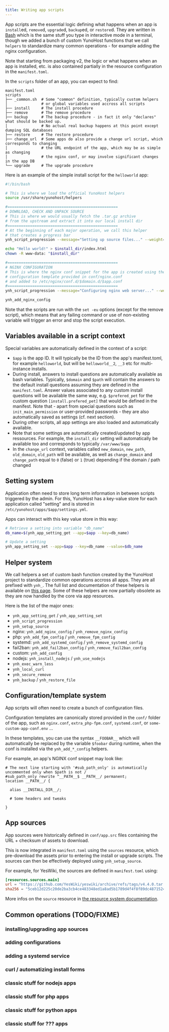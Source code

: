 ```yaml
---
title: Writing app scripts
---
```


App scripts are the essential logic defining what happens when an app is `install`ed, `remove`d, `upgrade`d, `backup`ed, or `restore`d. They are written in [Bash](https://en.wikipedia.org/wiki/Bash_(Unix_shell)) which is the same stuff you type in interactive mode in a terminal, though we added a bunch of custom YunoHost functions that we call `helpers` to standardize many common operations - for example adding the nginx configuration.

Note that starting from packaging v2, the logic or what happens when an app is installed, etc. is also contained partially in the resource configuration in the `manifest.toml`.

In the `scripts` folder of an app, you can expect to find:

```text
manifest.toml
scripts
├── _common.sh  # Some "common" definition, typically custom helpers 
│               # or global variables used accross all scripts
├── install     # The install procedure
├── remove      # The remove procedure
├── backup      # The backup procedure - in fact it only "declares" what should be backed up.
│               # No actual real backup happens at this point except dumping SQL databases
├── restore     # The restore procedure
├── change_url  # Some apps do also provide a change url script, which corresponds to changing
│               # the URL endpoint of the app, which may be as simple as changing
│               # the nginx conf, or may involve significant changes in the app DB
└── upgrade     # The upgrade procedure
```

Here is an example of the simple install script for the `helloworld` app:

```bash
#!/bin/bash

# This is where we load the official YunoHost helpers
source /usr/share/yunohost/helpers

#=================================================
# DOWNLOAD, CHECK AND UNPACK SOURCE
# This is where we would usually fetch the .tar.gz archive 
# from the upstream and extract it into our local install dir
#=================================================
# At the beginning of each major operation, we call this helper
# that creates a progress bar
ynh_script_progression --message="Setting up source files..." --weight=1

echo "Hello world!" > $install_dir/index.html
chown -R www-data: "$install_dir"

#=================================================
# NGINX CONFIGURATION
# This is where the nginx conf snippet for the app is created using the
# configuration template provided in conf/nginx.conf
# and added to /etc/nginx/conf.d/$domain.d/$app.conf
#=================================================
ynh_script_progression --message="Configuring nginx web server..." --weight=1

ynh_add_nginx_config
```

Note that the scripts are run with the `set -eu` options (except for the remove script), which means that any failing command or use of non-existing variable will trigger an error and stop the script execution.

## Variables available in a script context

Special variables are automatically defined in the context of a script:

- `$app` is the app ID. It will typically be the ID from the app's manifest.toml, for example `helloworld`, but will be `helloworld__2`, `__3` etc for multi-instance installs.
- During install, answers to install questions are automatically available as bash variables. Typically, `$domain` and `$path` will contain the answers to the default install questions assuming they are defined in the `manifest.toml`. Answer values associated to any custom install questions will be available the same way, e.g. `$prefered_pet` for the custom question `[install.prefered_pet]` that would be defined in the manifest. Note that - apart from special questions such as `init_main_permission` or user-provided passwords - they are also automatically saved as settings (cf. next section).
- During other scripts, all app settings are also loaded and automatically available.
- Note that some settings are automatically created/updated by app ressources. For example, the `install_dir` setting will automatically be available too and corresponds to typically `/var/www/$app`
- In the `change_url` context, variables called `new_domain`, `new_path`, `old_domain`, `old_path` will be available, as well as `change_domain` and `change_path` equal to `0` (false) or `1` (true) depending if the domain / path changed

## Setting system

Application often need to store long term information in between scripts triggered by the admin. For this, YunoHost has a key-value store for each application called "setting" and is stored in `/etc/yunohost/apps/$app/settings.yml`.

Apps can interact with this key value store in this way:

```bash
# Retrieve a setting into variable "db_name"
db_name=$(ynh_app_setting_get --app=$app --key=db_name)

# Update a setting
ynh_app_setting_set --app=$app --key=db_name --value=$db_name
```

## Helper system

We call helpers a set of custom bash function created by the YunoHost project to standardize common operations accross all apps. They are all prefixed with `ynh_`. The full list and documentation of these helpers is available on [this page](/packaging/scripts/helpers_v2.1). Some of these helpers are now partially obsolete as they are now handled by the core via app resources.

Here is the list of the major ones:

- `ynh_app_setting_get` / `ynh_app_setting_set`
- `ynh_script_progression`
- `ynh_setup_source`
- nginx: `ynh_add_nginx_config` / `ynh_remove_nginx_config`
- php: `ynh_add_fpm_config` / `ynh_remove_fpm_config`
- systemd: `ynh_add_systemd_config` / `ynh_remove_systemd_config`
- fail2ban: `ynh_add_fail2ban_config` / `ynh_remove_fail2ban_config`
- custom: `ynh_add_config`
- nodejs: `ynh_install_nodejs` / `ynh_use_nodejs`
- `ynh_exec_warn_less`
- `ynh_local_curl`
- `ynh_secure_remove`
- `ynh_backup` / `ynh_restore_file`

## Configuration/template system

App scripts will often need to create a bunch of configuration files.

Configuration templates are canonically stored provided in the `conf/` folder of the app, such as `nginx.conf`, `extra_php-fpm.conf`, `systemd.conf`, or `some-custom-app-conf.env` ...

In these templates, you can use the syntax `__FOOBAR__` which will automatically be replaced by the variable `$foobar` during runtime, when the conf is installed via the `ynh_add_*_config` helpers.

For example, an app's NGINX conf snippet may look like:

```text
# The next line starting with '#sub_path_only' is automatically uncommented only when $path is not /
#sub_path_only rewrite ^__PATH__$ __PATH__/ permanent;
location __PATH__/ {

  alias __INSTALL_DIR__/;

  # Some headers and tweaks

}
```

## App sources

App sources were historically defined in `conf/app.src` files containing the URL + checksum of assets to download.

This is now integrated in `manifest.toml` using the `sources` resource, which pre-download the assets prior to entering the install or upgrade scripts. The sources can then be effectively deployed using `ynh_setup_source`.

For example, for YesWiki, the sources are defined in `manifest.toml` using:

```toml
[resources.sources.main]
url = "https://github.com/YesWiki/yeswiki/archive/refs/tags/v4.4.0.tar.gz"
sha256 = "5ceb12d225c20de2ba3cb4ce483348ed1a8ad5b1789d4f4f8f89dc4871524007"
```

More infos on the `source` resource in [the resource system documentation](/packaging/manifest/resources).

## Common operations (TODO/FIXME)

### installing/upgrading app sources

### adding configurations

### adding a systemd service

### curl / automatizing install forms

### classic stuff for nodejs apps

### classic stuff for php apps

### classic stuff for python apps

### classic stuff for ??? apps
